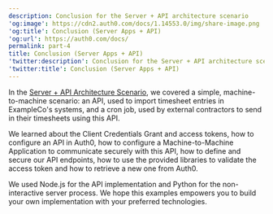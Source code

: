```yaml
---
description: Conclusion for the Server + API architecture scenario
'og:image': https://cdn2.auth0.com/docs/1.14553.0/img/share-image.png
'og:title': Conclusion (Server Apps + API)
'og:url': https://auth0.com/docs/
permalink: part-4
title: Conclusion (Server Apps + API)
'twitter:description': Conclusion for the Server + API architecture scenario
'twitter:title': Conclusion (Server Apps + API)
---
```

In the [Server + API Architecture Scenario](/get-started/architecture-scenarios/server-application-api), we covered a simple, machine-to-machine scenario: an API, used to import timesheet entries in ExampleCo's systems, and a cron job, used by external contractors to send in their timesheets using this API.

We learned about the Client Credentials Grant and <Tooltip tip="Access Token: Authorization credential, in the form of an opaque string or JWT, used to access an API." cta="View Glossary" href="/glossary?term=access+tokens">access tokens</Tooltip>, how to configure an API in Auth0, how to configure a Machine-to-Machine Application to communicate securely with this API, how to define and secure our API endpoints, how to use the provided libraries to validate the access token and how to retrieve a new one from Auth0.

We used Node.js for the API implementation and Python for the non-interactive server process. We hope this examples empowers you to build your own implementation with your preferred technologies.